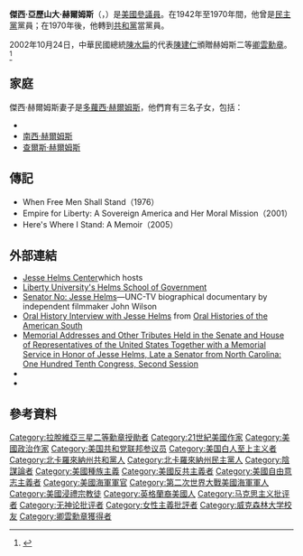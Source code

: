 {{noteTA
|G1=PP
}}
{{Expand English}}
{{Infobox Officeholder
| honorific-prefix   = 
| name               = 傑西·亞歷山大·赫爾姆斯
| original_name      = 
| honorific-suffix   = 
| image              = JesseHelms.jpg
| imagesize          = 250px
| smallimage         = 
| caption            = 
| order              = 
| office             = {{Link-en|美國參議院農業、營養學和林業委員會|United States Senate Committee on Agriculture, Nutrition and Forestry}}主席
| term_start         = 1981年1月3日
| term_end           = 1987年1月3日
| deputy             = 
| lieutenant         = 
| head               = 
| monarch            = 
| president          = [[雷根|雷根]]
| premier            = 
| primeminister      = 
| premierroc         = 
| taoiseach          = 
| chairman           = 
| chancellor         = 
| chief              = 
| chief-executive    = 
| governor           = 
| governor-general   = 
| partyhead          = 
| general_secretary  = 
| first_secretary    = 
| secretary_general  = 
| secretary          = 
| vicechairman       = 
| vicepresident      = [[喬治·赫伯特·布殊|喬治·赫伯特·布殊]]
| vicepremier        = 
| viceprimeminister  = 
| vicepremierroc     = 
| succeeding         = 
| predecessor        = [[赫爾曼·塔爾梅奇|赫爾曼·塔爾梅奇]]
| successor          = [[派屈克·萊希|派屈克·萊希]]
| constituency       = 
| majority           = 
| order2             = 
| office2            = [[美國外交關係委員會|美國外交關係委員會]]主席
| term_start2        = 1995年1月3日
| term_end2          = 2001年1月3日
| deputy2            = 
| lieutenant2        = 
| monarch2           = 
| president2         = [[比爾·柯林頓|比爾·柯林頓]]
| premier2           = 
| premierroc2        = 
| primeminister2     = 
| chairman2          = 
| governor2          = 
| governor_general2  = 
| general_secretary2 = 
| secretary_general2 = 
| vicechairman2      = 
| vicepresident2     = [[阿爾·戈爾|阿爾·戈爾]]
| vicepremier2       = 
| vicepremierroc2    = 
| viceprimeminister2 = 
| succeeding2        = 
| predecessor2       = {{Link-en|克萊本·佩爾|Claiborne Pell}}
| successor2         = [[喬·拜登|喬·拜登]]
| constituency2      = 
| majority2          = 
| order3             = 
| office3            = 
| term_start3        = 2001年1月20日
| term_end3          = 2001年6月6日
| deputy3            = 
| lieutenant3        = 
| monarch3           = 
| president3         = [[喬治·獲嘉·布殊|喬治·獲嘉·布殊]]
| premier3           = 
| premierroc3        = 
| primeminister3     = 
| chairman3          = 
| governor3          = 
| governor_general3  = 
| general_secretary3 = 
| secretary_general3 = 
| vicechairman3      = 
| vicepresident3     = [[迪克·切尼|迪克·切尼]]
| vicepremier3       = 
| vicepremierroc3    = 
| viceprimeminister3 = 
| succeeding3        = 
| predecessor3       = [[喬·拜登|喬·拜登]]
| successor3         = [[喬·拜登|喬·拜登]]
| constituency3      = 
| majority3          = 
| order4             = 
| office4            = [[北卡羅萊納州|北卡羅萊納州]]參議員
| term_start4        = 1973年1月3日
| term_end4          = 2003年1月3日
| deputy4            = 
| lieutenant4        = 
| monarch4           = 
| president4         = 
| premier4           = 
| premierroc4        = 
| primeminister4     = 
| chairman4          = 
| governor4          = 
| governor_general4  = 
| general_secretary4 = 
| secretary_general4 = 
| vicechairman4      = 
| vicepresident4     = 
| vicepremier4       = 
| vicepremierroc4    = 
| viceprimeminister4 = 
| succeeding4        = 
| predecessor4       = 
| successor4         = 
| constituency4      = 
| majority4          = 
| 前缀尊称           = 
| 后缀尊称           = 
| 本名               = 
| 字                 = 
| 号                 =  
| 其他姓名           = 
| 性别               = 男
| 籍贯               = 
| 出生日期           = {{Birth date|1921|10|18}}
| 出生地点           = {{USA}}[[北卡羅萊納州|北卡羅萊納州]]{{Link-en|門羅 (北卡羅萊納州)|Monroe, North Carolina|門羅}}
| 逝世日期           = {{Death date and age|2008|7|4|1921|10|18}}
| 逝世地点           = {{USA}}[[北卡羅萊納州|北卡羅萊納州]][[羅利_(北卡羅萊納州)|羅利]]
| 居处               = 
| 安葬地点           = 
| 政党               = [[美國民主黨|美國民主黨]]（1942年－1970年）<br />[[美國共和黨|美國共和黨]]（1970年－2008年）
| 职业               = [[參議員|參議員]]<br />[[美國海軍|美國海軍]][[軍官|軍官]]
| 专业               = 
| 父母               = 
| 配偶               = [[多蘿西·赫爾姆斯|多蘿西·赫爾姆斯]]
| 伴侣               = 
| 子女               = {{Link-en|蘇珊·赫爾姆斯|Susan Helms}}<br />[[南西·赫爾姆斯|南西·赫爾姆斯]]<br />[[查爾斯·赫爾姆斯|查爾斯·赫爾姆斯]]
| 亲属               = 
| 国籍               = {{USA}}
| 信仰               = [[美南浸信會|美南浸信會]]
| 学历               = 
| 母校               = 
| 网站               = 
| 签名               = 
| 脚注               = 
| 别名               = 
| 效忠               = 
| 服务               = [[美國海軍|美國海軍]]
| 服役期间           = 1942年－1945年
| 军衔               = 
| 队                 = 
| 战争               = 
| 获奖               = 
| 著作               = 
| military_blank1    =
| military_data1     =
| military_blank2    =
| military_data2     =
| military_blank3    =
| military_data3     =
| military_blank4    =
| military_data4     =
| military_blank5    =
| military_data5     = 
}}
'''傑西·亞歷山大·赫爾姆斯'''（{{lang-en|'''Jesse Alexander Helms'''}}，{{bd|1921年|10月18日|2008年|7月4日|catIdx=hELMS}}）是[[美國參議員|美國參議員]]。在1942年至1970年間，他曾是[[民主黨_(美國)|民主黨]]黨員；在1970年後，他轉到[[共和黨_(美國)|共和黨]]當黨員。

2002年10月24日，中華民國總統[[陳水扁|陳水扁]]的代表[[陳建仁|陳建仁]]頒贈赫姆斯二等[[卿雲勳章|卿雲勳章]]。<ref>{{cite web|url=https://www.roc-taiwan.org/us_en/post/342.html|script-title=en:Republic of China honors Senator Jesse Helms|date=2002年11月12日|accessdate=2020年4月3日|language=en|website=[[駐美國臺北經濟文化代表處|駐美國臺北經濟文化代表處]]|quote=On behalf of Republic of China (ROC) President Chen Shui-bian, Representative C. J. (Chien-Jen) Chen, the ROC's chief representative in the United States, presented Senator Jesse Helms (R-NC) with the Order of Propitious Clouds with Grand Cordon October 24 at the senator's office in recognition of his contributions to promoting friendly relations between Taiwan and the United States.|archive-date=2020年8月2日|archive-url=https://web.archive.org/web/20200802131249/https://www.roc-taiwan.org/us_en/post/342.html|dead-url=no}}</ref>

== 家庭 ==
傑西·赫爾姆斯妻子是[[多蘿西·赫爾姆斯|多蘿西·赫爾姆斯]]，他們育有三名子女，包括：
* {{Link-en|蘇珊·赫爾姆斯|Susan Helms}}
* [[南西·赫爾姆斯|南西·赫爾姆斯]]
* [[查爾斯·赫爾姆斯|查爾斯·赫爾姆斯]]

== 傳記 ==
* When Free Men Shall Stand（1976）
* Empire for Liberty: A Sovereign America and Her Moral Mission（2001）
* Here's Where I Stand: A Memoir（2005）

== 外部連結 ==
{{Commons category|Jesse Helms}}
{{wikiquote|Jesse Helms|傑西·亞歷山大·赫爾姆斯}}
{{portal box|人物|美國}}
* [http://www.jessehelmscenter.org/ Jesse Helms Center]which hosts {{Wayback|url=http://www.jessehelmscenter.org/ |date=20081223153904 }}
* [https://web.archive.org/web/20161122222230/http://www.liberty.edu/academics/government/index.cfm?PID=169 Liberty University's Helms School of Government]
* [https://web.archive.org/web/20161123055602/https://vimeo.com/11203847 Senator No: Jesse Helms]—UNC-TV biographical documentary by independent filmmaker John Wilson
* [http://docsouth.unc.edu/sohp/A-0124/menu.html Oral History Interview with Jesse Helms] {{Wayback|url=http://docsouth.unc.edu/sohp/A-0124/menu.html |date=20201208025235 }} from [http://docsouth.unc.edu/sohp/ Oral Histories of the American South] {{Wayback|url=http://docsouth.unc.edu/sohp/ |date=20201109215157 }}
* [http://purl.access.gpo.gov/GPO/LPS121848 Memorial Addresses and Other Tributes Held in the Senate and House of Representatives of the United States Together with a Memorial Service in Honor of Jesse Helms, Late a Senator from North Carolina: One Hundred Tenth Congress, Second Session]
* {{C-SPAN|jessehelms}}
* {{CongBio|H000463}}

==參考資料==
{{reflist}}

{{S-start}}
{{s-par|us-sen}}
{{U.S. Senator box
| before    = [[本傑明·埃弗雷特·約旦|本傑明·埃弗雷特·約旦]]
| class     = 2
| state     = 北卡羅萊納州
| alongside = [[Sam_Ervin|Sam J. Ervin]], [[Robert_Burren_Morgan|Robert Morgan]], [[John_Porter_East|John P. East]],<br/> [[James_Thomas_Broyhill|James T. Broyhill]], [[Terry_Sanford|Terry Sanford]], [[Lauch_Faircloth|Lauch Faircloth]], [[John_Edwards|John Edwards]]
| years     = 1973年1月3日－2003年1月3日
| after     = [[伊麗莎白·多爾|伊麗莎白·多爾]]
}}
{{s-off}}
{{s-bef|before=[[赫爾曼·塔爾梅奇|赫爾曼·塔爾梅奇]]}}
{{s-ttl|title={{Link-en|美國參議院農業、營養學和林業委員會|United States Senate Committee on Agriculture, Nutrition and Forestry}}主席|years=1981年1月3日－1987年1月3日}}
{{s-aft|after=[[派屈克·萊希|派屈克·萊希]]}}
{{s-bef|before={{Link-en|克萊本·佩爾|Claiborne Pell}}}}
{{s-ttl|title=[[美國外交關係委員會|美國外交關係委員會]]主席|years=1995年1月3日－2001年1月3日}}
{{s-aft|rows=2|after=[[喬·拜登|喬·拜登]]}}
{{s-bef|before=[[喬·拜登|喬·拜登]]}}
{{s-ttl|title=[[美國外交關係委員會|美國外交關係委員會]]主席|years=2001年1月20日－2001年6月6日}}
{{S-end}}
{{美国参议院农业营养学和林业委员会主席}}
{{Authority control}}

{{DEFAULTSORT:Helms, Jesse}}
[[Category:拉脫維亞三星二等勳章授勛者|Category:拉脫維亞三星二等勳章授勛者]]
[[Category:21世紀美國作家|Category:21世紀美國作家]]
[[Category:美國政治作家|Category:美國政治作家]]
[[Category:美国共和党联邦参议员|Category:美国共和党联邦参议员]]
[[Category:美国白人至上主义者|Category:美国白人至上主义者]]
[[Category:北卡羅來納州共和黨人|Category:北卡羅來納州共和黨人]]
[[Category:北卡羅來納州民主黨人|Category:北卡羅來納州民主黨人]]
[[Category:陰謀論者|Category:陰謀論者]]
[[Category:美國種族主義|Category:美國種族主義]]
[[Category:美國反共主義者|Category:美國反共主義者]]
[[Category:美國自由意志主義者|Category:美國自由意志主義者]]
[[Category:美國海軍軍官|Category:美國海軍軍官]]
[[Category:第二次世界大戰美國海軍軍人|Category:第二次世界大戰美國海軍軍人]]
[[Category:美國浸禮宗教徒|Category:美國浸禮宗教徒]]
[[Category:英格蘭裔美國人|Category:英格蘭裔美國人]]
[[Category:马克思主义批评者|Category:马克思主义批评者]]
[[Category:无神论批评者|Category:无神论批评者]]
[[Category:女性主義批評者|Category:女性主義批評者]]
[[Category:威克森林大学校友|Category:威克森林大学校友]]
[[Category:卿雲勳章獲得者|Category:卿雲勳章獲得者]]